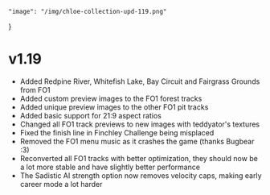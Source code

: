     "image": "/img/chloe-collection-upd-119.png"
}

# v1.19

- Added Redpine River, Whitefish Lake, Bay Circuit and Fairgrass Grounds from FO1
- Added custom preview images to the FO1 forest tracks
- Added unique preview images to the other FO1 pit tracks
- Added basic support for 21:9 aspect ratios
- Changed all FO1 track previews to new images with teddyator's textures
- Fixed the finish line in Finchley Challenge being misplaced
- Removed the FO1 menu music as it crashes the game (thanks Bugbear :3)
- Reconverted all FO1 tracks with better optimization, they should now be a lot more stable and have slightly better performance
- The Sadistic AI strength option now removes velocity caps, making early career mode a lot harder